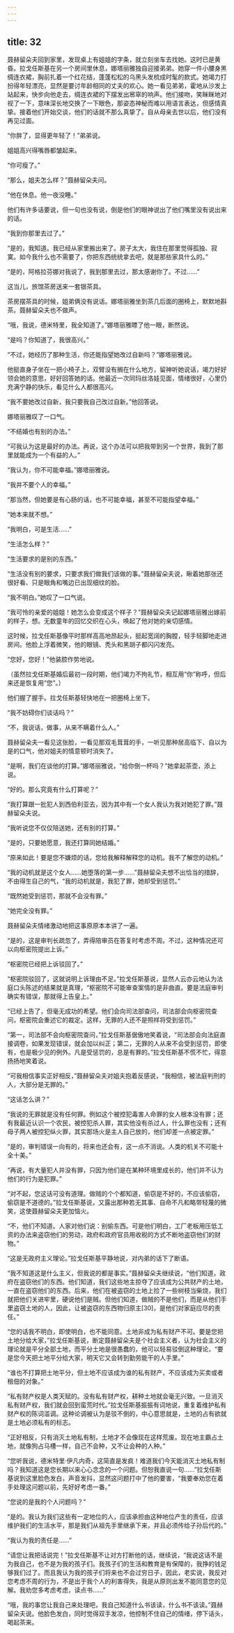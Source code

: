 ```yaml
---
---
---
```

title: 32
---




聂赫留朵夫回到家里，发现桌上有姐姐的字条，就立刻坐车去找她。这时已是黄昏。拉戈任斯基在另一个房间里休息，娜塔丽雅独自迎接弟弟。她穿一件小腰身黑绸连衣裙，胸前扎着一个红花结，蓬蓬松松的乌黑头发梳成时髦的款式。她竭力打扮得年轻漂亮，显然是要讨年龄相同的丈夫的欢心。她一看见弟弟，霍地从沙发上站起来，快步向他走去，绸连衣裙的下摆发出窸窣的响声。他们接吻，笑眯眯地对视了一下，意味深长地交换了一下眼色，那姿态神秘而难以用语言表达，但感情真挚。接着他们开始交谈，他们的话就不那么真挚了。自从母亲去世以后，他们没有再见过面。

“你胖了，显得更年轻了！”弟弟说。

姐姐高兴得嘴唇都皱起来。

“你可瘦了。”

“那么，姐夫怎么样？”聂赫留朵夫问。

“他在休息。他一夜没睡。”

他们有许多话要说，但一句也没有说，倒是他们的眼神说出了他们嘴里没有说出来的话。

“我到你那里去过了。”

“是的，我知道。我已经从家里搬出来了。房子太大，我住在那里觉得孤独、寂寞。如今我什么也不需要了，你把东西统统拿去吧，就是那些家具什么的。”

“是的，阿格拉芬娜对我说了，我到那里去过，那太感谢你了。不过……”

这当儿，旅馆茶房送来一套银茶具。

茶房摆茶具的时候，姐弟俩没有说话。娜塔丽雅坐到茶几后面的圈椅上，默默地斟茶。聂赫留朵夫也不做声。

“哦，我说，德米特里，我全知道了。”娜塔丽雅瞟了他一眼，断然说。

“是吗？你知道了，我很高兴。”

“不过，她经历了那种生活，你还能指望她改过自新吗？”娜塔丽雅说。

他挺直身子坐在一把小椅子上，双臂没有搁在什么地方，留神听她说话，竭力好好领会她的意思，好好回答她的话。他最近一次同玛丝洛娃见面，情绪很好，心里仍充满宁静的快乐，看见什么人都很高兴。

“我不要她改过自新，我只要我自己改过自新。”他回答说。

娜塔丽雅叹了一口气。

“不结婚也有别的办法。”

“可我认为这是最好的办法。再说，这个办法可以把我带到另一个世界，我到了那里就能成为一个有益的人。”

“我认为，你不可能幸福。”娜塔丽雅说。

“我并不要个人的幸福。”

“那当然，但她要是有心肠的话，也不可能幸福，甚至不可能指望幸福。”

“她本来就不想。”

“我明白，可是生活……”

“生活怎么样？”

“生活要求的是别的东西。”

“生活没有别的要求，只要求我们做我们该做的事。”聂赫留朵夫说，瞅着她那张还很好看、只是眼角和嘴边已出现细纹的脸。

“我不明白。”她叹了一口气说。

“我可怜的亲爱的姐姐！她怎么会变成这个样子？”聂赫留朵夫记起娜塔丽雅出嫁前的样子，想。无数童年的回忆交织在心头，唤起了他对她的亲切感情。

这时候，拉戈任斯基像平时那样高高地昂起头，挺起宽阔的胸膛，轻手轻脚地走进房间。他脸上浮着微笑，他的眼镜、秃头和黑胡子都闪闪发亮。

“您好，您好！”他装腔作势地说。

（虽然拉戈任斯基婚后最初一段时期，他们竭力不拘礼节，相互用“你”称呼，但后来还是恢复用“您”。）

他们握了握手。拉戈任斯基轻快地在一把圈椅上坐下。

“我不妨碍你们谈话吗？”

“不，我说话，做事，从来不瞒着什么人。”

聂赫留朵夫一看见这张脸，一看见那双毛茸茸的手，一听见那种居高临下、自以为是的口气，他对姐夫的情意顿时消失了。

“是啊，我们在谈他的打算。”娜塔丽雅说，“给你倒一杯吗？”她拿起茶壶，添上说。

“好的。那么究竟有什么打算呢？”

“我打算跟一批犯人到西伯利亚去，因为其中有一个女人我认为我对她犯了罪。”聂赫留朵夫说。

“我听说您不仅仅陪送她，还有别的打算。”

“是的，只要她愿意，我还打算同她结婚。”

“原来如此！要是您不嫌烦的话，您给我解释解释您的动机。我不了解您的动机。”

“我的动机就是这个女人……她堕落的第一步……”聂赫留朵夫想不出恰当的措辞，不由得生自己的气，“我的动机就是，我犯了罪，她却受到惩罚。”

“既然她受到惩罚，那就不会没有罪。”

“她完全没有罪。”

聂赫留朵夫情绪激动地把这事原原本本讲了一遍。

“是的，这是审判长疏忽了，弄得陪审员在答复时考虑不周。不过，这种情况还可以向枢密院提出上诉。”

“枢密院已经把上诉驳回了。”

“枢密院驳回了，这就说明上诉理由不足。”拉戈任斯基说，显然人云亦云地认为法庭口头陈述的结果就是真理，“枢密院不可能审查案情的是非曲直。要是法庭审判确实有错误，那就得上告皇上。”

“已经上告了，但毫无成功的希望。他们会向司法部查问，司法部会向枢密院查问，枢密院会重述它的裁定。这样，无罪的人还不是照样将受到惩罚。”

“第一，司法部不会向枢密院查问，”拉戈任斯基倨傲地笑着说，“司法部会向法庭直接调卷，如果发现错误，就会加以纠正；第二，无罪的人从来不会受到惩罚，即使有，也是极少见的例外。凡是受惩罚的，总是有罪的。”拉戈任斯基不慌不忙，得意扬扬地笑着说。

“可我相信事实正好相反，”聂赫留朵夫对姐夫抱着反感说，“我相信，被法庭判刑的人，大部分是无罪的。”

“这话怎么讲？”

“我说的无罪就是没有任何罪。例如这个被控犯毒害人命罪的女人根本没有罪；还有我最近认识一个农民，被控犯杀人罪，其实他没有杀过人，什么罪也没有；还有母子两人被控犯纵火罪，其实那场火是主人自己放的，他们却差一点被定罪。”

“是的，审判错误一向有的，将来也还会有，这一点不消说。人类的机关不可能十全十美。”

“再说，有大量犯人并没有罪，只因为他们是在某种环境里成长的，他们并不认为他们的行为是犯罪。”

“对不起，您这话可没有道理。做贼的个个都知道，偷窃是不好的，不应该偷窃，偷窃是不道德的。”拉戈任斯基说，又露出那种若无其事、自命不凡和略带轻蔑的微笑，这使聂赫留朵夫更加恼火。

“不，他们不知道。人家对他们说：别偷东西。可是他们明白，工厂老板用压低工资的办法来盗窃他们的劳动，政府和政府官员用收税的方式不断地盗窃他们的财物。”

“这是无政府主义理论。”拉戈任斯基平静地说，对内弟的话下了断语。

“我不知道这是什么主义，但我说的都是事实。”聂赫留朵夫继续说，“他们知道，政府在盗窃他们的东西。他们知道，我们这些地主掠夺了应该成为公共财产的土地，一直在盗窃他们的东西。后来，他们在被盗窃的土地上捡了一些树枝当柴烧，我们就把他们关进牢里，硬说他们是贼。但他们知道，做贼的不是他们，而是从他们手里盗窃土地的人，因此，让被盗窃的东西物归原主[30]，是他们对家庭应尽的责任。”

“您的话我不明白，即使明白，也不能同意。土地非成为私有财产不可。要是您把土地分给大家，”拉戈任斯基说，断定聂赫留朵夫是个社会主义者，认为社会主义的理论就是平分全部土地，而平分土地是很愚蠢的，他可以轻易驳倒这种理论，“要是您今天把土地平分给大家，明天它又会转到勤劳能干的人手里。”

“谁也不打算把土地平分，但土地不应该成为谁的私有财产，不应该成为买卖或者租佃的对象。”

“私有财产权是人类天赋的。没有私有财产权，耕种土地就会毫无兴致。一旦消灭私有财产权，我们就会回到蛮荒时代。”拉戈任斯基振振有词地说，重复着维护私有财产权的陈词滥调。这种论调被认为是驳不倒的，中心意思就是，土地的占有欲就是土地必须私有的标志。

“正好相反，只有消灭土地私有制，土地才不会像现在这样荒废。现在地主霸占土地，就像狗占马槽一样，自己不会种，又不让会种的人种。”

“您听我说，德米特里·伊凡内奇，这简直是发疯！难道我们今天能消灭土地私有制吗？我知道这是您长期以来心心念念的一个问题。但恕我直说一句……”拉戈任斯基说到这里脸色发白，声音发抖，显然这问题打中了他的要害，“我要奉劝您在着手处理这问题以前，先好好考虑一番。”

“您说的是我的个人问题吗？”

“是的。我认为我们这些有一定地位的人，应该承担由这种地位产生的责任，应该维护我们的生活水平，那是我们从祖先手里继承下来，并且必须传给子孙后代的。”

“我认为我的责任是……”

“请您让我把话说完！”拉戈任斯基不让对方打断他的话，继续说，“我说这话不是为我自己，也不是为我的孩子们。我孩子们的生活和教育是有保障的，我挣的钱足够我们过了。而且我认为我的孩子们将来也不会过穷日子，因此，老实说，我反对您考虑不周的行为，不是出于我个人的利害得失，我是从原则出发不能同意您的见解。我劝您多考虑考虑，读点书……”

“哦，我的事您让我自己来处理吧，我自己知道什么书该读，什么书不该读。”聂赫留朵夫说。他脸色发白，同时觉得双手发凉，他控制不住自己的情绪，停下话头，喝起茶来。
